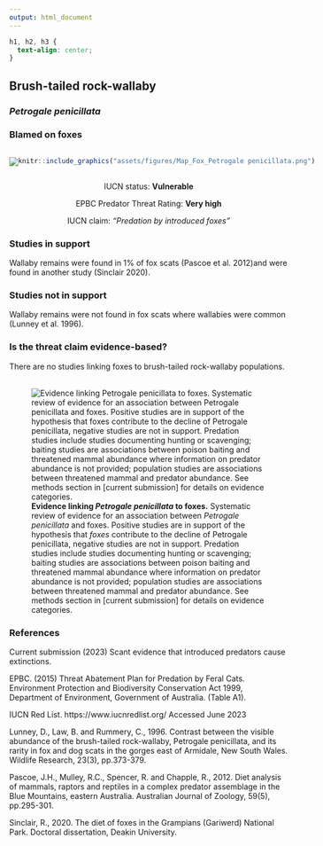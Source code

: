 ```yaml
---
output: html_document
---
```

```css
h1, h2, h3 {
  text-align: center;
}
```

## **Brush-tailed rock-wallaby**
### *Petrogale penicillata*
### Blamed on foxes

:::: {style="display: flex;"}

[![](assets/photos/Petrogale penicillata.png)](https://www.inaturalist.org/photos/225455018?size=original)

::: {}

:::

::: {}
  ```r
  knitr::include_graphics("assets/figures/Map_Fox_Petrogale penicillata.png")
  ```
:::

::::
<center>
IUCN status: **Vulnerable**

EPBC Predator Threat Rating: **Very high**

IUCN claim: *"Predation by introduced foxes"*

</center>

### Studies in support

Wallaby remains were found in 1% of fox scats (Pascoe et al. 2012)and were found in another study (Sinclair 2020).

### Studies not in support

Wallaby remains were not found in fox scats where wallabies were common (Lunney et al. 1996).

### Is the threat claim evidence-based?

There are no studies linking foxes to brush-tailed rock-wallaby populations.
<br>
<br>

![**Evidence linking *Petrogale penicillata* to foxes.** Systematic review of evidence for an association between *Petrogale penicillata* and foxes. Positive studies are in support of the hypothesis that *foxes* contribute to the decline of Petrogale penicillata, negative studies are not in support. Predation studies include studies documenting hunting or scavenging; baiting studies are associations between poison baiting and threatened mammal abundance where information on predator abundance is not provided; population studies are associations between threatened mammal and predator abundance. See methods section in [current submission] for details on evidence categories.](assets/figures/Main_Evidence_Fox_Petrogale penicillata.png)

### References

Current submission (2023) Scant evidence that introduced predators cause extinctions.

EPBC. (2015) Threat Abatement Plan for Predation by Feral Cats. Environment Protection and Biodiversity Conservation Act 1999, Department of Environment, Government of Australia. (Table A1).

IUCN Red List. https://www.iucnredlist.org/ Accessed June 2023

Lunney, D., Law, B. and Rummery, C., 1996. Contrast between the visible abundance of the brush-tailed rock-wallaby, Petrogale penicillata, and its rarity in fox and dog scats in the gorges east of Armidale, New South Wales. Wildlife Research, 23(3), pp.373-379.

Pascoe, J.H., Mulley, R.C., Spencer, R. and Chapple, R., 2012. Diet analysis of mammals, raptors and reptiles in a complex predator assemblage in the Blue Mountains, eastern Australia. Australian Journal of Zoology, 59(5), pp.295-301.

Sinclair, R., 2020. The diet of foxes in the Grampians (Gariwerd) National Park. Doctoral dissertation, Deakin University.

